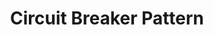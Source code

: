---
id: "sd_tf_medium_009"
questionType: "TRUE_FALSE"
title: "Circuit Breaker Pattern"
statement: "The circuit breaker pattern helps prevent cascading failures in distributed systems."
difficulty: "MEDIUM"
category: "System Design"
correctAnswer: true
explanation: "It stops requests to a failing service to allow recovery and avoid system-wide failure."
---